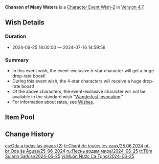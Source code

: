 {{Wish
|name              = Chanson of Many Waters 2024-06-25
|image             = Chanson of Many Waters 2024-06-25.png
|type              = Character Event
|type2             = Character Event-2
|duration          = event
|time_start        = 2024-06-25 18:00:00
|time_end          = 2024-07-16 14:59:59
|link              = https://genshin.hoyoverse.com/en/news/detail/124188
|preceding         = Illuminating Lightning/2024-06-05
|preceding2        = Caution in Confidence/2024-06-05
|succeeding        = In the Name of the Rosula/2024-07-17
|succeeding2       = Twirling Lotus/2024-07-17
|alongside         = Romaritime Meluserenity/2024-06-25
|alongside2        = Epitome Invocation/2024-06-25
|previous          = Chanson of Many Waters/2023-11-08
|next              = Chanson of Many Waters/2025-03-04
}}
'''Chanson of Many Waters''' is a [[Character Event Wish-2]] in [[Version 4.7]].

==Wish Details==
===Duration===
* 2024-06-25 18:00:00 &mdash; 2024-07-16 14:59:59

===Summary===
* In this event wish, the event-exclusive 5-star character {{Wish Item|Furina}} will get a huge drop-rate boost!
* During this event wish, the 4-star characters {{Wish Item|Noelle; Gaming; Rosaria}} will receive a huge drop-rate boost!
* Of the above characters, the event-exclusive character will not be available in the standard wish "[[Wanderlust Invocation]]."
* For information about rates, see [[Wish]]es.

==Item Pool==
{{Wish Pool
|character_5_F = Furina
|character_4_F = Noelle; Gaming; Rosaria
|character_5   = Dehya; Diluc; Jean; Keqing; Mona; Qiqi; Tighnari
|character_4   = Barbara; Beidou; Bennett; Candace; Charlotte; Chevreuse; Chongyun; Collei; Diona; Dori; Faruzan; Fischl; Freminet; Gorou; Kaveh; Kirara; Kujou Sara; Kuki Shinobu; Layla; Lynette; Mika; Ningguang; Razor; Sayu; Shikanoin Heizou; Sucrose; Thoma; Xiangling; Xingqiu; Xinyan; Yanfei; Yaoyao; Yun Jin
|weapon_4      = Dragon's Bane; Eye of Perception; Favonius Codex; Favonius Greatsword; Favonius Lance; Favonius Sword; Favonius Warbow; Lion's Roar; Rainslasher; Rust; Sacrificial Bow; Sacrificial Fragments; Sacrificial Greatsword; Sacrificial Sword; The Bell; The Flute; The Stringless; The Widsith
|weapon_3      = Black Tassel; Bloodtainted Greatsword; Cool Steel; Debate Club; Emerald Orb; Ferrous Shadow; Harbinger of Dawn; Magic Guide; Raven Bow; Sharpshooter's Oath; Skyrider Sword; Slingshot; Thrilling Tales of Dragon Slayers
}}

==Change History==
{{Change History|4.7}}

[[es:Oda a todas las aguas (2)]]
[[fr:Chant de toutes les eaux/25.06.2024]]
[[pt-br:Ode às Águas/25-06-2024]]
[[ru:Песнь водам мира/2024-06-25]]
[[tr:Tüm Suların Şarkısı/2024-06-25]]
[[vi:Muôn Nước Ca Tụng/2024-06-25]]